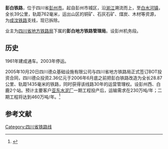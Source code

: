 '''彭白铁路'''，位于四川省[[彭州市|彭州市]]。起自彭州市城区，沿[[湔江_(沱江水系)|湔江]]溯流而上，至[[白鹿镇_(彭州市)|白水河镇]]，全长39公里，轨距762毫米，运出山区的铜矿、石灰石矿、煤炭、木材等资源，为[[成汶铁路|成汶铁路]]支线，现已拆除。

业主为[[四川省地方铁路局|四川省地方铁路局]]下属的'''彭白地方铁路管理局'''。设彭州机务段。

==历史==
1961年建成通车。2003年停运。

2005年10月20日四川德众基础设施有限公司与四川省地方铁路局正式签订BOT投资合同，四川德众投资2.36亿元于2006年6月底之前把彭白铁路改造为全长28.87公里、轨距1435毫米的铁路，同时获得该线路30年的运营管理权。设彭州西、白鹿2个站。预计主要客户[[亚东水泥厂|亚东水泥厂]]一期工程投产后，运输需求在230万吨/年；二期工程将达到460万吨/年。<ref>{{Cite web |url=http://finance.sina.com.cn/chanjing/b/20060805/15532795596.shtml |title=记者 岳战野 张沉：“彭白铁路半路遭遇程咬金”， 2006年08月05日 《经济观察报》 |access-date=2015年7月28日 |archive-date=2019年5月20日 |archive-url=https://web.archive.org/web/20190520072030/http://finance.sina.com.cn/chanjing/b/20060805/15532795596.shtml |dead-url=no }}</ref>

==参考文献==
<references/>

{{中国铁路}}
[[Category:四川省铁路线|Category:四川省铁路线]]